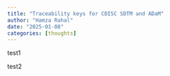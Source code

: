 ```yaml
---
title: "Traceability keys for CDISC SDTM and ADaM"
author: "Hamza Rahal"
date: "2025-01-08"
categories: [thoughts]
---
```


test1

test2

